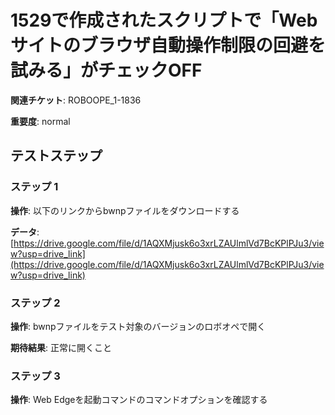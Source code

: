 # 1529で作成されたスクリプトで「Webサイトのブラウザ自動操作制限の回避を試みる」がチェックOFF

**関連チケット**: ROBOOPE_1-1836

**重要度**: normal

## テストステップ

### ステップ 1

**操作**: 以下のリンクからbwnpファイルをダウンロードする

**データ**: [https://drive.google.com/file/d/1AQXMjusk6o3xrLZAUlmlVd7BcKPlPJu3/view?usp=drive_link](https://drive.google.com/file/d/1AQXMjusk6o3xrLZAUlmlVd7BcKPlPJu3/view?usp=drive_link)

### ステップ 2

**操作**: bwnpファイルをテスト対象のバージョンのロボオペで開く

**期待結果**:
正常に開くこと

### ステップ 3

**操作**: Web Edgeを起動コマンドのコマンドオプションを確認する

